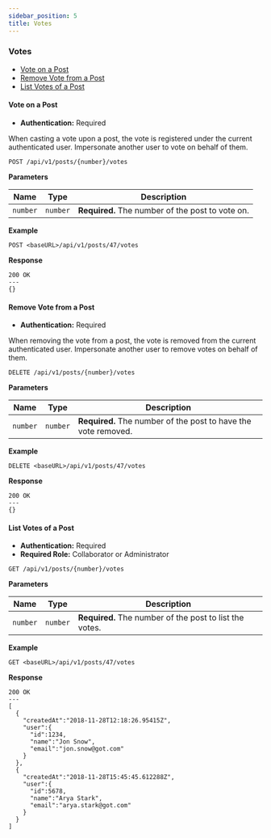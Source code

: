 ```yaml
---
sidebar_position: 5
title: Votes
---
```


<h3 id="votes">Votes</h3>

- <a href="#add-vote">Vote on a Post</a>
- <a href="#remove-vote">Remove Vote from a Post</a>
- <a href="#list-post-votes">List Votes of a Post</a>

<h4 id="add-vote">Vote on a Post</h4>

- **Authentication:** Required

When casting a vote upon a post, the vote is registered under the current authenticated user. Impersonate another user to vote on behalf of them.

```
POST /api/v1/posts/{number}/votes
```

**Parameters**

| Name     | Type     | Description                                      |
| -------- | -------- | ------------------------------------------------ |
| `number` | `number` | **Required.** The number of the post to vote on. |

**Example**

```
POST <baseURL>/api/v1/posts/47/votes
```

**Response**

```
200 OK
---
{}
```

<h4 id="remove-vote">Remove Vote from a Post</h4>

- **Authentication:** Required

When removing the vote from a post, the vote is removed from the current authenticated user. Impersonate another user to remove votes on behalf of them.

```
DELETE /api/v1/posts/{number}/votes
```

**Parameters**

| Name     | Type     | Description                                                    |
| -------- | -------- | -------------------------------------------------------------- |
| `number` | `number` | **Required.** The number of the post to have the vote removed. |

**Example**

```
DELETE <baseURL>/api/v1/posts/47/votes
```

**Response**

```
200 OK
---
{}
```

<h4 id="list-post-votes">List Votes of a Post</h4>

- **Authentication:** Required
- **Required Role:** Collaborator or Administrator

```
GET /api/v1/posts/{number}/votes
```

**Parameters**

| Name     | Type     | Description                                             |
| -------- | -------- | ------------------------------------------------------- |
| `number` | `number` | **Required.** The number of the post to list the votes. |

**Example**

```
GET <baseURL>/api/v1/posts/47/votes
```

**Response**

```
200 OK
---
[
  {
    "createdAt":"2018-11-28T12:18:26.95415Z",
    "user":{
      "id":1234,
      "name":"Jon Snow",
      "email":"jon.snow@got.com"
    }
  },
  {
    "createdAt":"2018-11-28T15:45:45.612288Z",
    "user":{
      "id":5678,
      "name":"Arya Stark",
      "email":"arya.stark@got.com"
    }
  }
]
```
